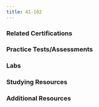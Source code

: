 ```yaml
---
title: AI-102
---
```



<LinkCard title="Exam AI-102: Designing and Implementing a Microsoft Azure AI Solution" href="https://learn.microsoft.com/en-us/certifications/exams/ai-102?WT.mc_id=studentamb_165290"/>
<LinkCard title="AI-102 Exam Study Guide" href="https://learn.microsoft.com/credentials/certifications/resources/study-guides/ai-102?WT.mc_id=studentamb_165290" />

### Related Certifications
<CardGrid>
  <LinkCard title="Microsoft Certified: Azure AI Engineer Associate" href="https://learn.microsoft.com/en-us/certifications/azure-ai-engineer?WT.mc_id=studentamb_165290" target="_blank"/>
</CardGrid>

### Practice Tests/Assessments
<CardGrid>
  <LinkCard title="MSLearn Practice Assessment" href="https://learn.microsoft.com/certifications/exams/ai-102/practice/assessment?assessment-type=practice&assessmentId=61&WT.mc_id=studentamb_165290" />
  <LinkCard title="MeasureUp Practice Tests" href="https://www.measureup.com/microsoft-practice-test-ai-102-designing-and-implementing-an-azure-ai-solution.html#u44" />
</CardGrid>

### Labs
  <LinkCard title="Exam Labs" href="https://futureURLOfLabPage.com" />

### Studying Resources
<Tabs>

  <TabItem label="Text">
  <CardGrid>
  <LinkCard title="Microsoft Learn" href="https://learn.microsoft.com/en-us/certifications/exams/ai-102?WT.mc_id=studentamb_165290" />
  </CardGrid>
  </TabItem>

  <TabItem label="Videos">
  <CardGrid>
  <LinkCard title="Microsoft Learn Exam Readiness Zone" href="https://learn.microsoft.com/en-us/shows/exam-readiness-zone/preparing-for-ai-102-plan-and-manage-an-azure-ai-solution-1-of-5/?WT.mc_id=studentamb_165290" />
  <LinkCard title="On Demand Instructor-led Training Series" href="https://learn.microsoft.com/en-us/shows/on-demand-instructor-led-training-series/?terms=AI-102&WT.mc_id=studentamb_165290" />
  <LinkCard title="John Savill Study Cram" href="https://www.youtube.com/watch?v=I7fdWafTcPY&list=PLlVtbbG169nH_CJl4wwKBfS1V8nMYr7xL&index=11&pp=iAQB" />
  </CardGrid>
  </TabItem>

  <TabItem label="Paid">
  <CardGrid>
  <LinkCard title="Pluralsight Course" href="https://www.pluralsight.com/paths/microsoft-exam-ai-102-designing-and-implementing-a-microsoft-azure-ai-solution" />
  </CardGrid>
  </TabItem>

</Tabs>

### Additional Resources
<CardGrid>
  <LinkCard title="Microsoft Azure Free Account" href="https://azure.microsoft.com/en-us/offers/ms-azr-0044p?WT.mc_id=studentamb_165290" /> 
</CardGrid>
